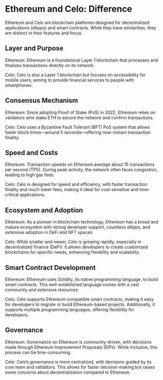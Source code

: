 
# Ethereum and Celo: Difference
Ethereum and Celo are blockchain platforms designed for decentralized applications (dApps) and smart contracts. While they have similarities, they are distinct in their features and focus.

## Layer and Purpose
Ethereum: Ethereum is a foundational Layer 1 blockchain that processes and finalizes transactions directly on its network.

Celo: Celo is also a Layer 1 blockchain but focuses on accessibility for mobile users, aiming to provide financial services to people with smartphones.

## Consensus Mechanism
Ethereum: Since adopting Proof of Stake (PoS) in 2022, Ethereum relies on validators who stake ETH to secure the network and confirm transactions.

Celo: Celo uses a Byzantine Fault Tolerant (BFT) PoS system that allows faster block times—around 5 seconds—offering near-instant transaction finality.

## Speed and Costs
Ethereum: Transaction speeds on Ethereum average about 15 transactions per second (TPS). During peak activity, the network often faces congestion, leading to high gas fees.

Celo: Celo is designed for speed and efficiency, with faster transaction finality and much lower fees, making it ideal for cost-sensitive and time-critical applications.

## Ecosystem and Adoption
Ethereum: As a pioneer in blockchain technology, Ethereum has a broad and mature ecosystem with strong developer support, countless dApps, and extensive adoption in DeFi and NFT spaces.

Celo: While smaller and newer, Celo is growing rapidly, especially in decentralized finance (DeFi). It allows developers to create customized blockchains for specific needs, enhancing flexibility and scalability.

## Smart Contract Development
Ethereum: Ethereum uses Solidity, its native programming language, to build smart contracts. This well-established language comes with a vast community and extensive resources.

Celo: Celo supports Ethereum-compatible smart contracts, making it easy for developers to migrate or build Ethereum-based projects. Additionally, it supports multiple programming languages, offering flexibility for developers.

## Governance
Ethereum: Governance on Ethereum is community-driven, with decisions made through Ethereum Improvement Proposals (EIPs). While inclusive, this process can be time-consuming.

Celo: Celo’s governance is more centralized, with decisions guided by its core team and validators. This allows for faster decision-making but raises some concerns about decentralization compared to Ethereum.


<Space h={16} />
<GetStarted />